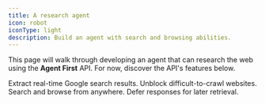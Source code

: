 ```yaml
---
title: A research agent
icon: robot
iconType: light
description: Build an agent with search and browsing abilities.
---
```


This page will walk through developing an agent that can research the web using the **Agent First**
API. For now, discover the API's features below.

<Columns cols={2}>
  <Card title='Search' icon='magnifying-glass' href='search'>
    Extract real-time Google search results.
  </Card>
  <Card title='Browsing' icon='browser' href='browser'>
    Unblock difficult-to-crawl websites.
  </Card>
  <Card title='Geotargeting' icon='earth-americas' href='geotargeting'>
    Search and browse from anywhere.
  </Card>
  <Card title='Scheduling' icon='clock' href='Scheduling'>
    Defer responses for later retrieval.
  </Card>
</Columns>
